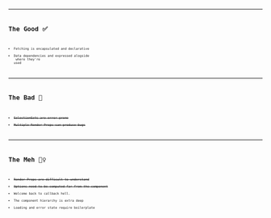 
<CodeSurferLayout>
  <Code
    code={require('!!raw-loader!../code.0.js').default}
    lang="jsx"
    title="Approach Using Render Props"
  />
  <Code
    code={require('!!raw-loader!./code.1.js').default}
    focus="2:5"
    lang="jsx"
    title="Approach Using Render Props"
    subtitle="Query results and mutation functions"
  />
  <Code
    code={require('!!raw-loader!./code.2.js').default}
    focus="7:19,25"
    lang="jsx"
    title="Approach Using Render Props"
    subtitle="Loading and error state handling"
  />
  <Code
    code={require('!!raw-loader!./code.2.js').default}
    focus="5,24"
    lang="jsx"
    title="Approach Using Render Props"
    subtitle="Call removeEmployee function"
  />
  <Code
    code={require('!!raw-loader!./code.js').default}
    focus="2:7"
    lang="jsx"
    title="Approach Using Render Props"
  />
</CodeSurferLayout>

---

# The Good ✅

- Fetching is encapsulated and declarative
- Data dependencies and expressed alogside <br /> where they're used

---

# The Bad 🔴

- ~~SelectionSets are error-prone~~
- ~~Multiple Render Props can produce bugs~~

---

# The Meh 🤷‍♀️

- ~~Render Props are difficult to understand~~
- ~~Options need to be computed far from the component~~
- Welcome back to callback hell.
- The component hierarchy is extra deep
- Loading and error state require boilerplate
